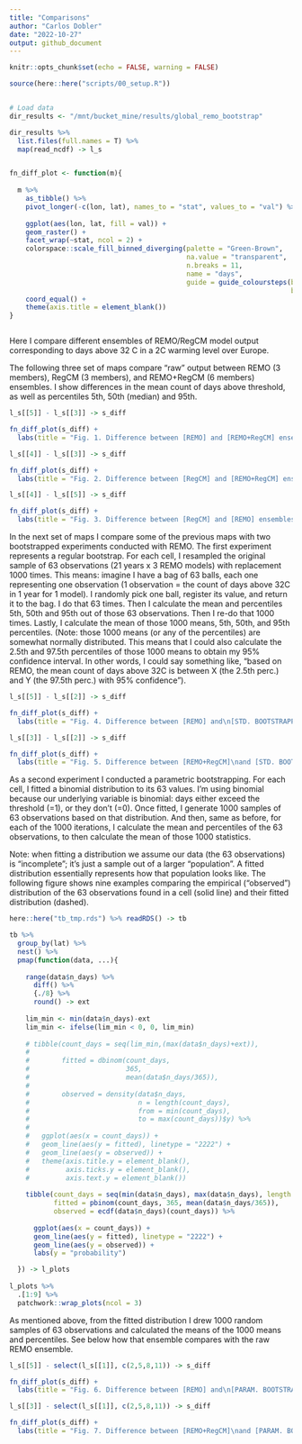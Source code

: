 ```yaml
---
title: "Comparisons"
author: "Carlos Dobler"
date: "2022-10-27"
output: github_document
---
```


```r
knitr::opts_chunk$set(echo = FALSE, warning = FALSE)

source(here::here("scripts/00_setup.R"))


# Load data
dir_results <- "/mnt/bucket_mine/results/global_remo_bootstrap"

dir_results %>% 
  list.files(full.names = T) %>% 
  map(read_ncdf) -> l_s


fn_diff_plot <- function(m){
  
  m %>% 
    as_tibble() %>% 
    pivot_longer(-c(lon, lat), names_to = "stat", values_to = "val") %>% 
    
    ggplot(aes(lon, lat, fill = val)) +
    geom_raster() +
    facet_wrap(~stat, ncol = 2) +
    colorspace::scale_fill_binned_diverging(palette = "Green-Brown",
                                            na.value = "transparent",
                                            n.breaks = 11,
                                            name = "days",
                                            guide = guide_coloursteps(barheight = 14,
                                                                      barwidth = 0.5)) +
    coord_equal() +
    theme(axis.title = element_blank())
}



```

Here I compare different ensembles of REMO/RegCM model output corresponding to days above 32 C in a 2C warming level over Europe.

The following three set of maps compare "raw" output between REMO (3 members), RegCM (3 members), and REMO+RegCM (6 members) ensembles. I show differences in the mean count of days above threshold, as well as percentiles 5th, 50th (median) and 95th.

```r

l_s[[5]] - l_s[[3]] -> s_diff

fn_diff_plot(s_diff) + 
  labs(title = "Fig. 1. Difference between [REMO] and [REMO+RegCM] ensembles")


```


```r

l_s[[4]] - l_s[[3]] -> s_diff

fn_diff_plot(s_diff) +
  labs(title = "Fig. 2. Difference between [RegCM] and [REMO+RegCM] ensembles")


```


```r

l_s[[4]] - l_s[[5]] -> s_diff

fn_diff_plot(s_diff) +
  labs(title = "Fig. 3. Difference between [RegCM] and [REMO] ensembles")

```


In the next set of maps I compare some of the previous maps with two bootstrapped experiments conducted with REMO. The first experiment represents a regular bootstrap. For each cell, I resampled the original sample of 63 observations (21 years x 3 REMO models) with replacement 1000 times. This means: imagine I have a bag of 63 balls, each one representing one observation (1 observation = the count of days above 32C in 1 year for 1 model). I randomly pick one ball, register its value, and return it to the bag. I do that 63 times. Then I calculate the mean and percentiles 5th, 50th and 95th out of those 63 observations. Then I re-do that 1000 times. Lastly, I calculate the mean of those 1000 means, 5th, 50th, and 95th percentiles. (Note: those 1000 means (or any of the percentiles) are somewhat normally distributed. This means that I could also calculate the 2.5th and 97.5th percentiles of those 1000 means to obtain my 95% confidence interval. In other words, I could say something like, "based on REMO, the mean count of days above 32C is between X (the 2.5th perc.) and Y (the 97.5th perc.) with 95% confidence").


```r

l_s[[5]] - l_s[[2]] -> s_diff

fn_diff_plot(s_diff) +
  labs(title = "Fig. 4. Difference between [REMO] and\n[STD. BOOTSTRAPPED REMO] ensembles")

```


```r

l_s[[3]] - l_s[[2]] -> s_diff

fn_diff_plot(s_diff) +
  labs(title = "Fig. 5. Difference between [REMO+RegCM]\nand [STD. BOOTSTRAPPED REMO] ensembles")

```



As a second experiment I conducted a parametric bootstrapping. For each cell, I fitted a binomial distribution to its 63 values. I'm using binomial because our underlying variable is binomial: days either exceed the threshold (=1), or they don't (=0). Once fitted, I generate 1000 samples of 63 observations based on that distribution. And then, same as before, for each of the 1000 iterations, I calculate the mean and percentiles of the 63 observations, to then calculate the mean of those 1000 statistics. 

Note: when fitting a distribution we assume our data (the 63 observations) is "incomplete"; it's just a sample out of a larger "population". A fitted distribution essentially represents how that population looks like. The following figure shows nine examples comparing the empirical ("observed") distribution of the 63 observations found in a cell (solid line) and their fitted distribution (dashed).

```r

here::here("tb_tmp.rds") %>% readRDS() -> tb

tb %>% 
  group_by(lat) %>% 
  nest() %>%
  pmap(function(data, ...){
    
    range(data$n_days) %>% 
      diff() %>% 
      {./8} %>% 
      round() -> ext
  
    lim_min <- min(data$n_days)-ext
    lim_min <- ifelse(lim_min < 0, 0, lim_min) 
    
    # tibble(count_days = seq(lim_min,(max(data$n_days)+ext)),
    #        
    #        fitted = dbinom(count_days, 
    #                        365, 
    #                        mean(data$n_days/365)),
    #        
    #        observed = density(data$n_days, 
    #                           n = length(count_days), 
    #                           from = min(count_days), 
    #                           to = max(count_days))$y) %>%
    #   
    #   ggplot(aes(x = count_days)) +
    #   geom_line(aes(y = fitted), linetype = "2222") +
    #   geom_line(aes(y = observed)) +
    #   theme(axis.title.y = element_blank(),
    #         axis.ticks.y = element_blank(),
    #         axis.text.y = element_blank())
    
    tibble(count_days = seq(min(data$n_days), max(data$n_days), length.out = 100),
           fitted = pbinom(count_days, 365, mean(data$n_days/365)),
           observed = ecdf(data$n_days)(count_days)) %>% 
    
      ggplot(aes(x = count_days)) +
      geom_line(aes(y = fitted), linetype = "2222") +
      geom_line(aes(y = observed)) +
      labs(y = "probability")

  }) -> l_plots
  
l_plots %>% 
  .[1:9] %>% 
  patchwork::wrap_plots(ncol = 3)


```

As mentioned above, from the fitted distribution I drew 1000 random samples of 63 observations and calculated the means of the 1000 means and percentiles. See below how that ensemble compares with the raw REMO ensemble.


```r

l_s[[5]] - select(l_s[[1]], c(2,5,8,11)) -> s_diff

fn_diff_plot(s_diff) +
  labs(title = "Fig. 6. Difference between [REMO] and\n[PARAM. BOOTSTRAPPED REMO] ensembles")

```


```r

l_s[[3]] - select(l_s[[1]], c(2,5,8,11)) -> s_diff

fn_diff_plot(s_diff) +
  labs(title = "Fig. 7. Difference between [REMO+RegCM]\nand [PARAM. BOOTSTRAPPED REMO] ensembles")

```

